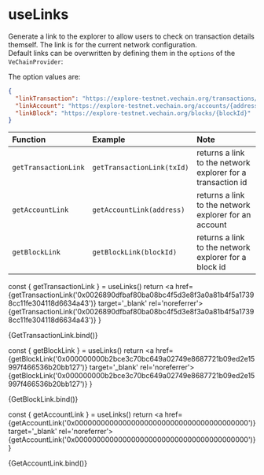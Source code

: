 
# useLinks


<Meta title="Hooks/useLinks" />

Generate a link to the explorer to allow users to check on transaction details themself. The link is for the current network configuration.  
Default links can be overwritten by defining them in the `options` of the `VeChainProvider`:

The option values are:

```json
{
  "linkTransaction": "https://explore-testnet.vechain.org/transactions/{txId}",
  "linkAccount": "https://explore-testnet.vechain.org/accounts/{address}",
  "linkBlock": "https://explore-testnet.vechain.org/blocks/{blockId}"
}
```

Function | Example | Note
:------- | :------ | :--------
`getTransactionLink` | `getTransactionLink(txId)` | returns a link to the network explorer for a transaction id
`getAccountLink` | `getAccountLink(address)` | returns a link to the network explorer for an account
`getBlockLink` | `getBlockLink(blockId)` | returns a link to the network explorer for a block id

  const { getTransactionLink } = useLinks()
  return <a href={getTransactionLink('0x0026890dfbaf80ba08bc4f5d3e8f3a0a81b4f5a17398cc11fe304118d6634a43')} target='_blank' rel='noreferrer'>{getTransactionLink('0x0026890dfbaf80ba08bc4f5d3e8f3a0a81b4f5a17398cc11fe304118d6634a43')}</a>
}


<Canvas withSource="open">
  <Story name="getTransactionLink">
    {GetTransactionLink.bind()}
  </Story>
</Canvas>


  const { getBlockLink } = useLinks()
  return <a href={getBlockLink('0x000000000b2bce3c70bc649a02749e8687721b09ed2e15997f466536b20bb127')} target='_blank' rel='noreferrer'>{getBlockLink('0x000000000b2bce3c70bc649a02749e8687721b09ed2e15997f466536b20bb127')}</a>
}

<Canvas withSource="open">
  <Story name="getBlockLink">
    {GetBlockLink.bind()}
  </Story>
</Canvas>


  const { getAccountLink } = useLinks()
  return <a href={getAccountLink('0x0000000000000000000000000000000000000000')} target='_blank' rel='noreferrer'>{getAccountLink('0x0000000000000000000000000000000000000000')}</a>
}

<Canvas withSource="open">
  <Story name="getAccountLink">
    {GetAccountLink.bind()}
  </Story>
</Canvas>
